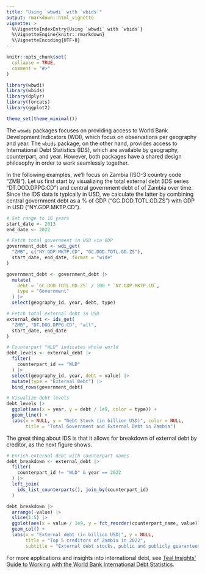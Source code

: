 ```yaml
---
title: "Using `wbwdi` with `wbids`"
output: rmarkdown::html_vignette
vignette: >
  %\VignetteIndexEntry{Using `wbwdi` with `wbids`}
  %\VignetteEngine{knitr::rmarkdown}
  %\VignetteEncoding{UTF-8}
---
```


```r
knitr::opts_chunk$set(
  collapse = TRUE,
  comment = "#>"
)
```

```r
library(wbwdi)
library(wbids)
library(dplyr)
library(forcats)
library(ggplot2)

theme_set(theme_minimal())
```

The `wbwdi` packages focuses on providing access to World Bank Development Indicators (WDI), which focus on observations per geography and year. The `wbids` package, on the other hand, provides access to International Debt Statistics (IDS), which are available by geography, counterpart, and year. However, both packages have a shared design philosophy in order to work seamlessly together. 

In the following examples, we'll focus on Zambia (ISO-3 country code "ZMB"). Let us first start by visualizing the total external debt (IDS series "DT.DOD.DPPG.CD") and central government debt of of Zambia over time. Since the IDS data is typically in USD, we calculate the latter by combining central government debt as a % of GDP ("GC.DOD.TOTL.GD.ZS") with GDP in USD ("NY.GDP.MKTP.CD").

```r
# Set range to 10 years
start_date <- 2013
end_date <- 2022

# Fetch total government in USD via GDP
government_debt <- wdi_get(
  "ZMB", c("NY.GDP.MKTP.CD", "GC.DOD.TOTL.GD.ZS"),
  start_date, end_date, format = "wide"
)

government_debt <- government_debt |>
  mutate(
    debt = `GC.DOD.TOTL.GD.ZS` / 100 * `NY.GDP.MKTP.CD`,
    type = "Government"
  ) |>
  select(geography_id, year, debt, type)

# Fetch total external debt in USD
external_debt <- ids_get(
  "ZMB", "DT.DOD.DPPG.CD", "all",
  start_date, end_date
)

# Counterpart "WLD" indicates whole world
debt_levels <- external_debt |>
  filter(
    counterpart_id == "WLD"
  ) |>
  select(geography_id, year, debt = value) |>
  mutate(type = "External Debt") |>
  bind_rows(government_debt)

# Visualize debt levels
debt_levels |>
  ggplot(aes(x = year, y = debt / 1e9, color = type)) +
  geom_line() +
  labs(x = NULL, y = "Debt Stock (in billion USD)", color = NULL,
       title = "Total Government and External Debt in Zambia")
```

The great thing about IDS is that it allows for breakdown of external debt by creditor, as the next figure shows.

```r
# Enrich external debt with counterpart names
debt_breakdown <- external_debt |>
  filter(
    counterpart_id != "WLD" & year == 2022
  ) |>
  left_join(
    ids_list_counterparts(), join_by(counterpart_id)
  )

debt_breakdown |>
  arrange(-value) |>
  slice(1:5) |>
  ggplot(aes(x = value / 1e9, y = fct_reorder(counterpart_name, value))) +
  geom_col() +
  labs(x = "External debt (in billion USD)", y = NULL,
       title = "Top 5 creditors of Zambia in 2022",
       subtitle = "External debt stocks, public and publicly guaranteed")
```

For more applications and insights into international debt, see [Teal Insights' Guide to Working with the World Bank International Debt Statistics](https://teal-insights.github.io/teal-insights-guide-to-wbids/).
